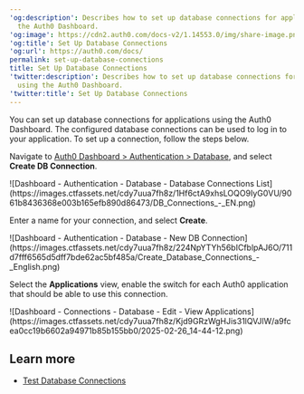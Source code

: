---
'og:description': Describes how to set up database connections for applications using
  the Auth0 Dashboard.
'og:image': https://cdn2.auth0.com/docs-v2/1.14553.0/img/share-image.png
'og:title': Set Up Database Connections
'og:url': https://auth0.com/docs/
permalink: set-up-database-connections
title: Set Up Database Connections
'twitter:description': Describes how to set up database connections for applications
  using the Auth0 Dashboard.
'twitter:title': Set Up Database Connections
---
You can set up database connections for applications using the <Tooltip tip="Auth0 Dashboard: Auth0's main product to configure your services." cta="View Glossary" href="/docs/glossary?term=Auth0+Dashboard">Auth0 Dashboard</Tooltip>. The configured database connections can be used to log in to your application. To set up a connection, follow the steps below.



<AccordionGroup>
<Accordion icon="circle-1" title="1 Start at Auth0 Dashboard">

Navigate to [Auth0 Dashboard > Authentication > Database](http://manage.auth0.com/#/connections/database), and select **Create DB Connection**.

<Frame>![Dashboard - Authentication - Database - Database Connections List](https://images.ctfassets.net/cdy7uua7fh8z/1Hf6ctA9xhsLOQO9IyG0VU/9061b8436368e003b165efb890d86473/DB_Connections_-_EN.png)</Frame>

</Accordion>

<Accordion icon="circle-2" title="Name the connection">

Enter a name for your connection, and select **Create**.

<Frame>![Dashboard - Authentication - Database - New DB Connection](https://images.ctfassets.net/cdy7uua7fh8z/224NpYTYh56bICfblpAJ6O/711d7fff6565d5dff7bde62ac5bf485a/Create_Database_Connections_-_English.png)</Frame>

</Accordion>

<Accordion icon="circle-3" title="Enable the connection">

Select the **Applications** view, enable the switch for each Auth0 application that should be able to use this connection.

<Frame>![Dashboard - Connections - Database - Edit -  View Applications](https://images.ctfassets.net/cdy7uua7fh8z/Kjd9GRzWgHJis31lQVJlW/a9fcea0cc19b6602a94971b85b155bb0/2025-02-26_14-44-12.png)</Frame>

</Accordion>
</AccordionGroup>



## Learn more

* [Test Database Connections](/docs/get-started/applications/test-database-connections)